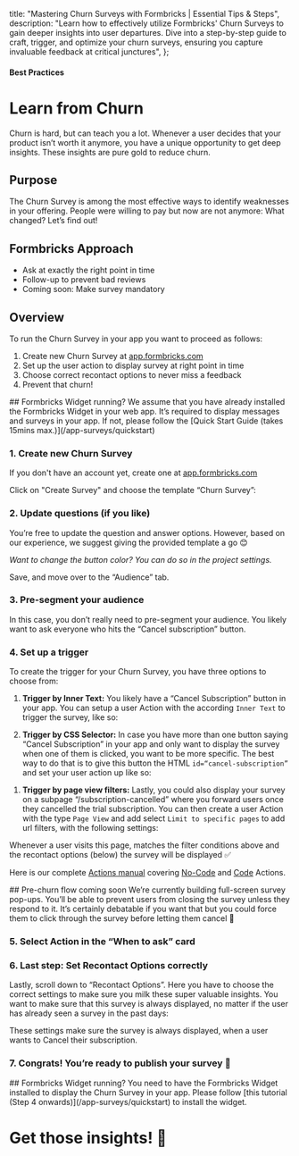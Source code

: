 

  title: "Mastering Churn Surveys with Formbricks | Essential Tips & Steps",
  description:
    "Learn how to effectively utilize Formbricks' Churn Surveys to gain deeper insights into user departures. Dive into a step-by-step guide to craft, trigger, and optimize your churn surveys, ensuring you capture invaluable feedback at critical junctures",
};

#### Best Practices

# Learn from Churn

Churn is hard, but can teach you a lot. Whenever a user decides that your product isn’t worth it anymore, you have a unique opportunity to get deep insights. These insights are pure gold to reduce churn.

## Purpose

The Churn Survey is among the most effective ways to identify weaknesses in your offering. People were willing to pay but now are not anymore: What changed? Let’s find out!

## Formbricks Approach

- Ask at exactly the right point in time
- Follow-up to prevent bad reviews
- Coming soon: Make survey mandatory

## Overview

To run the Churn Survey in your app you want to proceed as follows:

1. Create new Churn Survey at [app.formbricks.com](https://app.formbricks.com/)
2. Set up the user action to display survey at right point in time
3. Choose correct recontact options to never miss a feedback
4. Prevent that churn!

<Note>
  ## Formbricks Widget running? We assume that you have already installed the Formbricks Widget in your web
  app. It’s required to display messages and surveys in your app. If not, please follow the [Quick Start Guide
  (takes 15mins max.)](/app-surveys/quickstart)
</Note>

### 1. Create new Churn Survey

If you don't have an account yet, create one at [app.formbricks.com](https://app.formbricks.com/auth/signup)

Click on "Create Survey" and choose the template “Churn Survey”:

<MdxImage
  src={CreateChurnFlow}
  alt="Create churn survey by template"
  quality="100"
  className="max-w-full rounded-lg sm:max-w-3xl"
/>

### 2. Update questions (if you like)

You’re free to update the question and answer options. However, based on our experience, we suggest giving the provided template a go 😊

<MdxImage
  src={ChangeText}
  alt="Change text content"
  quality="100"
  className="max-w-full rounded-lg sm:max-w-3xl"
/>

_Want to change the button color? You can do so in the project settings._

Save, and move over to the “Audience” tab.

### 3. Pre-segment your audience

In this case, you don’t really need to pre-segment your audience. You likely want to ask everyone who hits the “Cancel subscription” button.

### 4. Set up a trigger

To create the trigger for your Churn Survey, you have three options to choose from:

1. **Trigger by Inner Text:** You likely have a “Cancel Subscription” button in your app. You can setup a user Action with the according `Inner Text` to trigger the survey, like so:

<MdxImage
  src={TriggerInnerText}
  alt="Set the trigger by inner Text"
  quality="100"
  className="max-w-full rounded-lg sm:max-w-3xl"
/>

2. **Trigger by CSS Selector:** In case you have more than one button saying “Cancel Subscription” in your app and only want to display the survey when one of them is clicked, you want to be more specific. The best way to do that is to give this button the HTML `id=“cancel-subscription”` and set your user action up like so:

<MdxImage
  src={TriggerCSS}
  alt="Set the trigger by CSS Selector"
  quality="100"
  className="max-w-full rounded-lg sm:max-w-3xl"
/>

1. **Trigger by page view filters:** Lastly, you could also display your survey on a subpage “/subscription-cancelled” where you forward users once they cancelled the trial subscription. You can then create a user Action with the type `Page View` and add select `Limit to specific pages` to add url filters, with the following settings:

<MdxImage
  src={TriggerPageUrl}
  alt="Set the trigger by page URL"
  quality="100"
  className="max-w-full rounded-lg sm:max-w-3xl"
/>

Whenever a user visits this page, matches the filter conditions above and the recontact options (below) the survey will be displayed ✅

Here is our complete [Actions manual](/app-surveys/actions/) covering [No-Code](/app-surveys/actions#setting-up-no-code-actions) and [Code](/app-surveys/actions#setting-up-code-actions) Actions.

<Note>
  ## Pre-churn flow coming soon We’re currently building full-screen survey pop-ups. You’ll be able to prevent
  users from closing the survey unless they respond to it. It’s certainly debatable if you want that but you
  could force them to click through the survey before letting them cancel 🤷
</Note>

### 5. Select Action in the “When to ask” card

<MdxImage
  src={SelectAction}
  alt="Select feedback button action"
  quality="100"
  className="max-w-full rounded-lg sm:max-w-3xl"
/>

### 6. Last step: Set Recontact Options correctly

Lastly, scroll down to “Recontact Options”. Here you have to choose the correct settings to make sure you milk these super valuable insights. You want to make sure that this survey is always displayed, no matter if the user has already seen a survey in the past days:

<MdxImage
  src={RecontactOptions}
  alt="Set recontact options"
  quality="100"
  className="max-w-full rounded-lg sm:max-w-3xl"
/>

These settings make sure the survey is always displayed, when a user wants to Cancel their subscription.

### 7. Congrats! You’re ready to publish your survey 💃

<MdxImage
  src={PublishSurvey}
  alt="Publish survey"
  quality="100"
  className="max-w-full rounded-lg sm:max-w-3xl"
/>

<Note>
  ## Formbricks Widget running? You need to have the Formbricks Widget installed to display the Churn Survey
  in your app. Please follow [this tutorial (Step 4 onwards)](/app-surveys/quickstart) to install the widget.
</Note>

###

# Get those insights! 🎉
